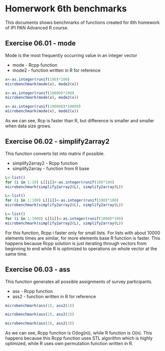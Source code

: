 # Homerwork 6th benchmarks #

This documents shows benchmarks of functions created for 6th homework of IPI PAN Advanced R course.

## Exercise 06.01 - mode
Mode is the most frequently occurring value in an integer vector

  * mode - Rcpp function
  * mode2 - function written in R for reference

```r
x<-as.integer(runif(100)*100)
microbenchmark(mode(x), mode2(x))
```
```r
x<-as.integer(runif(10000)*100)
microbenchmark(mode(x), mode2(x))
```
```r
x<-as.integer(runif(100000)*10000)
microbenchmark(mode(x), mode2(x))
```

As we can see, Rcp is faster than R, but difference is smaller and smaller when data size grows.

## Exercise 06.02 - simplify2array2
This function converts list into matrix if possible.

  * simplify2array2 - Rcpp function
  * simplify2array - function from R base

```r
L<-list()
for (i in 1:10) L[[i]]<-as.integer(runif(10)*100)
microbenchmark(simplify2array2(L), simplify2array(L))
```
```r
L<-list()
for (i in 1:100) L[[i]]<-as.integer(runif(100)*100)
microbenchmark(simplify2array2(L), simplify2array(L))
```
```r
L<-list()
for (i in 1:1000) L[[i]]<-as.integer(runif(1000)*100)
microbenchmark(simplify2array2(L), simplify2array(L))
```

For this function, Rcpp i faster only for small lists. For lists with about 10000 elements times are similar, for more elements base R function is faster. This happens because Rcpp solution is just iterating through vectors from beginning to end while R is optimized to operations on whole vector at the same time.

## Exercise 06.03 - ass
This function generates all possible assignments of survey participants.

  * ass - Rcpp function
  * ass2 - function written in R for reference

```r
microbenchmark(ass(1), ass2(1))
```
```r
microbenchmark(ass(2), ass2(2))
```
```r
microbenchmark(ass(3), ass2(3))
```

As we can see, Rcpp function is O(log(n)), while R function is O(n). This happens because this Rcpp function uses STL algorithm which is highly optimized, while R uses own permutation function written in R.


